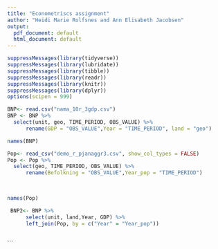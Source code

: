 ```yaml
---
title: "Econometriscs assignment"
author: "Heidi Marie Rolfsnes and Ann Elisabeth Jacobsen"
output:
  pdf_document: default
  html_document: default
---
```


```r
suppressMessages(library(tidyverse))
suppressMessages(library(lubridate))
suppressMessages(library(tibble))
suppressMessages(library(readr))
suppressMessages(library(knitr))
suppressMessages(library(dplyr))
options(scipen = 999)
```

```r
BNP<- read.csv("nama_10r_3gdp.csv")
BNP <- BNP %>% 
  select(unit, geo, TIME_PERIOD, OBS_VALUE) %>%
      rename(GDP = "OBS_VALUE",Year = "TIME_PERIOD", land = "geo") 
```


```r
names(BNP)
```

```r
Pop<- read_csv("demo_r_pjanaggr3.csv", show_col_types = FALSE)
Pop <- Pop %>% 
  select(geo, TIME_PERIOD, OBS_VALUE) %>%
      rename(Befolkning = "OBS_VALUE",Year_pop = "TIME_PERIOD") 
 
  
```

```r
names(Pop)
```

```r
 BNP2<- BNP %>%
      select(unit, land,Year, GDP) %>%
      left_join(Pop, by = c("Year" = "Year_pop"))
     
```



```

